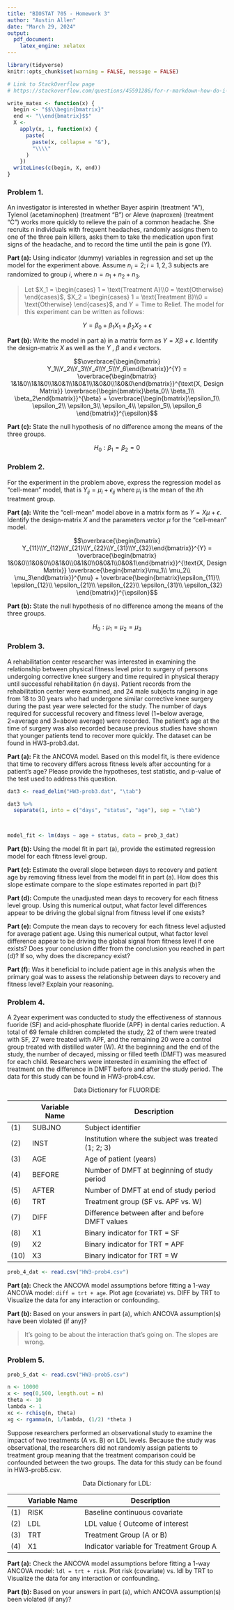```yaml
---
title: "BIOSTAT 705 - Homework 3"
author: "Austin Allen"
date: "March 29, 2024"
output:
  pdf_document:
    latex_engine: xelatex
---
```


```r
library(tidyverse)
knitr::opts_chunk$set(warning = FALSE, message = FALSE)
```


```r
# Link to StackOverflow page
# https://stackoverflow.com/questions/45591286/for-r-markdown-how-do-i-display-a-matrix-from-r-variable

write_matex <- function(x) {
  begin <- "$$\\begin{bmatrix}"
  end <- "\\end{bmatrix}$$"
  X <-
    apply(x, 1, function(x) {
      paste(
        paste(x, collapse = "&"),
        "\\\\"
      )
    })
  writeLines(c(begin, X, end))
}

```

### Problem 1. 

An investigator is interested in whether Bayer aspirin (treatment "A"), Tylenol (acetaminophen) (treatment "B") or Aleve (naproxen) (treatment "C") works more quickly to relieve the pain of a common headache. She recruits n individuals with frequent headaches, randomly assigns them to one of the three pain killers, asks them to take the medication upon first signs of the headache, and to record the time until the pain is gone (Y).

**Part (a):** Using indicator (dummy) variables in regression and set up the model for the experiment above. Assume $n_i = 2; i = 1, 2, 3$ subjects are randomized to group $i$, where $n = n_1 + n_2 + n_3$.

> Let $X_1 = \begin{cases} 1 = \text{Treatment A}\\0 = \text{Otherwise} \end{cases}$, $X_2 = \begin{cases} 1 = \text{Treatment B}\\0 = \text{Otherwise} \end{cases}$, and $Y = \text{Time to Relief}$. The model for this experiment can be written as follows:


$$Y = \beta_0 + \beta_1 X_1 + \beta_2 X_2 + \epsilon$$









**Part (b):** Write the model in part a) in a matrix form as $Y = X\beta + \epsilon$. Identify the design-matrix $X$ as well as the $Y$ , $\beta$ and $\epsilon$ vectors.

$$\overbrace{\begin{bmatrix} Y_1\\Y_2\\Y_3\\Y_4\\Y_5\\Y_6\end{bmatrix}}^{Y} = \overbrace{\begin{bmatrix} 1&1&0\\1&1&0\\1&0&1\\1&0&1\\1&0&0\\1&0&0\end{bmatrix}}^{\text{X, Design Matrix}} \overbrace{\begin{bmatrix}\beta_0\\ \beta_1\\ \beta_2\end{bmatrix}}^{\beta} + \overbrace{\begin{bmatrix}\epsilon_1\\ \epsilon_2\\ \epsilon_3\\ \epsilon_4\\ \epsilon_5\\ \epsilon_6 \end{bmatrix}}^{\epsilon}$$

**Part (c):** State the null hypothesis of no difference among the means of the three groups.

$$H_0: \beta_1 = \beta_2 = 0$$

\newpage

### Problem 2. 

For the experiment in the problem above, express the regression model as "cell-mean" model, that is $Y_{ij} = \mu_i + \epsilon_{ij}$ where $\mu_i$ is the mean of the $i$th treatment group.


**Part (a):** Write the "cell-mean" model above in a matrix form as $Y = X\mu + \epsilon$. Identify the design-matrix $X$ and the parameters vector $\mu$ for the "cell-mean" model.

$$\overbrace{\begin{bmatrix} Y_{11}\\Y_{12}\\Y_{21}\\Y_{22}\\Y_{31}\\Y_{32}\end{bmatrix}}^{Y} = \overbrace{\begin{bmatrix} 1&0&0\\1&0&0\\0&1&0\\0&1&0\\0&0&1\\0&0&1\end{bmatrix}}^{\text{X, Design Matrix}} \overbrace{\begin{bmatrix}\mu_1\\ \mu_2\\ \mu_3\end{bmatrix}}^{\mu} + \overbrace{\begin{bmatrix}\epsilon_{11}\\ \epsilon_{12}\\ \epsilon_{21}\\ \epsilon_{22}\\ \epsilon_{31}\\ \epsilon_{32} \end{bmatrix}}^{\epsilon}$$

**Part (b):** State the null hypothesis of no difference among the means of the three groups.

$$H_0: \mu_1 = \mu_2 = \mu_3$$

\newpage



### Problem 3. 

A rehabilitation center researcher was interested in examining the relationship between physical fitness level prior to surgery of persons undergoing corrective knee surgery and time required in physical therapy until successful rehabilitation (in days). Patient records from the rehabilitation center were examined, and 24 male subjects ranging in age from 18 to 30 years who had undergone similar corrective knee surgery during the past year were selected for the study. The number of days required for successful recovery and fitness level (1=below average, 2=average and 3=above average) were recorded. The patient's age at the time of surgery was also recorded because previous studies have shown that younger patients tend to recover more quickly. The dataset can be found in HW3-prob3.dat.

**Part (a):** Fit the ANCOVA model. Based on this model fit, is there evidence that time to recovery differs across fitness levels after accounting for a patient's age? Please provide the hypotheses, test statistic, and p-value of the test used to address this question.

```r
dat3 <- read_delim("HW3-prob3.dat", "\tab")

dat3 %>% 
  separate(1, into = c("days", "status", "age"), sep = "\tab")
  


model_fit <- lm(days ~ age + status, data = prob_3_dat)
```


**Part (b):** Using the model fit in part (a), provide the estimated regression model for each fitness level group.

**Part (c):** Estimate the overall slope between days to recovery and patient age by removing fitness level from the model fit in part (a). How does this slope estimate compare to the slope estimates reported in part (b)?

**Part (d):** Compute the unadjusted mean days to recovery for each fitness level group. Using this numerical output, what factor level differences appear to be driving the global signal from fitness level if one exists?

**Part (e):** Compute the mean days to recovery for each fitness level adjusted for average patient age. Using this numerical output, what factor level difference appear to be driving the global signal from fitness level if one exists? Does your conclusion differ from the conclusion you reached in part (d)? If so, why does the discrepancy exist?

**Part (f):** Was it beneficial to include patient age in this analysis when the primary goal was to assess the relationship between days to recovery and fitness level? Explain your reasoning.

\newpage

### Problem 4. 

A 2year experiment was conducted to study the effectiveness of stannous fuoride (SF) and acid-phosphate  fluoride (APF) in dental caries reduction. A total of 69 female children completed the study, 22 of them were treated with SF, 27 were treated with APF, and the remaining 20 were a control group treated with distilled water (W). At the beginning and the end of the study, the number of decayed, missing or filled teeth (DMFT) was measured for each child. Researchers were interested in examining the effect of treatment on the difference in DMFT before and after the study period. The data for this study can be found in HW3-prob4.csv.

$$
\text{Data Dictionary for FLUORIDE:}
$$


|   |Variable Name|Description|
|---|-------|-----------------|
|(1)| SUBJNO |Subject identifier|
|(2)| INST | Institution where the subject was treated (1; 2; 3)|
|(3)| AGE |Age of patient (years)|
|(4)| BEFORE | Number of DMFT at beginning of study period|
|(5)| AFTER | Number of DMFT at end of study period|
|(6)| TRT | Treatment group (SF vs. APF vs. W)|
|(7)| DIFF | Difference between after and before DMFT values|
|(8)| X1 | Binary indicator for TRT = SF|
|(9)| X2 | Binary indicator for TRT = APF|
|(10)| X3 | Binary indicator for TRT = W|

```r
prob_4_dat <- read.csv("HW3-prob4.csv")
```


**Part (a):** Check the ANCOVA model assumptions before fitting a 1-way ANCOVA model: `diff = trt + age`. Plot age (covariate) vs. DIFF by TRT to Visualize the data for any interaction or confounding.

**Part (b):** Based on your answers in part (a), which ANCOVA assumption(s) have been violated (if any)?

> It's going to be about the interaction that's going on. The slopes are wrong.

\newpage

### Problem 5. 

```r
prob_5_dat <- read.csv("HW3-prob5.csv")
```


```r
n <- 10000
x <- seq(0,500, length.out = n)
theta <- 10
lambda <- 1
xc <- rchisq(n, theta)
xg <- rgamma(n, 1/lambda, (1/2) *theta )

```



Suppose researchers performed an observational study to examine the impact of two treatments (A vs. B) on LDL levels. Because the study was observational, the researchers did not randomly assign patients to treatment group meaning that the treatment comparison could be confounded between the two groups. The data for this study can be found in HW3-prob5.csv.

$$
\text{Data Dictionary for LDL:}
$$

|  |Variable Name|Description|
|---|-------|-----------------|
|(1)| RISK|Baseline continuous covariate|
|(2)| LDL | LDL value { Outcome of interest|
|(3)| TRT | Treatment Group (A or B)|
|(4)| X1 |Indicator variable for Treatment Group A|


**Part (a):** Check the ANCOVA model assumptions before fitting a 1-way ANCOVA model: `ldl = trt + risk`. Plot risk (covariate) vs. ldl by TRT to Visualize the data for any interaction or confounding.

**Part (b):** Based on your answers in part (a), which ANCOVA assumption(s) been violated (if any)?
